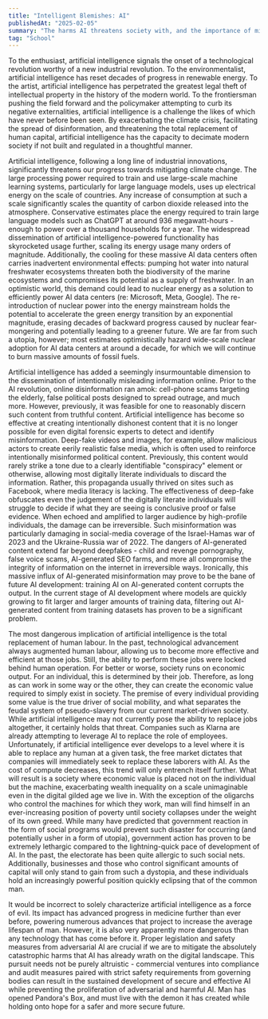 ```yaml
---
title: "Intelligent Blemishes: AI"
publishedAt: "2025-02-05"
summary: "The harms AI threatens society with, and the importance of mitigating its risks."
tag: "School"
---
```

To the enthusiast, artificial intelligence signals the onset of a technological revolution worthy of a new industrial revolution. To the environmentalist, artificial intelligence has reset decades of progress in renewable energy. To the artist, artificial intelligence has perpetrated the greatest legal theft of intellectual property in the history of the modern world. To the frontiersman pushing the field forward and the policymaker attempting to curb its negative externalities, artificial intelligence is a challenge the likes of which have never before been seen. By exacerbating the climate crisis, facilitating the spread of disinformation, and threatening the total replacement of human capital, artificial intelligence has the capacity to decimate modern society if not built and regulated in a thoughtful manner. 

Artificial intelligence, following a long line of industrial innovations, significantly threatens our progress towards mitigating climate change. The large processing power required to train and use large-scale machine learning systems, particularly for large language models, uses up electrical energy on the scale of countries. Any increase of consumption at such a scale significantly scales the quantity of carbon dioxide released into the atmosphere. Conservative estimates place the energy required to train large language models such as ChatGPT at around 936 megawatt-hours - enough to power over a thousand households for a year. The widespread dissemination of artificial intelligence-powered functionality has skyrocketed usage further, scaling its energy usage many orders of magnitude. Additionally, the cooling for these massive AI data centers often carries inadvertent environmental effects: pumping hot water into natural freshwater ecosystems threaten both the biodiversity of the marine ecosystems and compromises its potential as a supply of freshwater. In an optimistic world, this demand could lead to nuclear energy as a solution to efficiently power AI data centers (re: Microsoft, Meta, Google). The re-introduction of nuclear power into the energy mainstream holds the potential to accelerate the green energy transition by an exponential magnitude, erasing decades of backward progress caused by nuclear fear-mongering and potentially leading to a greener future. We are far from such a utopia, however; most estimates optimistically hazard wide-scale nuclear adoption for AI data centers at around a decade, for which we will continue to burn massive amounts of fossil fuels. 

Artificial intelligence has added a seemingly insurmountable dimension to the dissemination of intentionally misleading information online. Prior to the AI revolution, online disinformation ran amok: cell-phone scams targeting the elderly, false political posts designed to spread outrage, and much more. However, previously, it was feasible for one to reasonably discern such content from truthful content. Artificial intelligence has become so effective at creating intentionally dishonest content that it is no longer possible for even digital forensic experts to detect and identify misinformation. Deep-fake videos and images, for example, allow malicious actors to create eerily realistic false media, which is often used to reinforce intentionally misinformed political content. Previously, this content would rarely strike a tone due to a clearly identifiable "conspiracy" element or otherwise, allowing most digitally literate individuals to discard the information. Rather, this propaganda usually thrived on sites such as Facebook, where media literacy is lacking. The effectiveness of deep-fake obfuscates even the judgement of the digitally literate individuals will struggle to decide if what they are seeing is conclusive proof or false evidence. When echoed and amplified to larger audience by high-profile individuals, the damage can be irreversible. Such misinformation was particularly damaging in social-media coverage of the Israel-Hamas war of 2023 and the Ukraine-Russia war of 2022. The dangers of AI-generated content extend far beyond deepfakes - child and revenge pornography, false voice scams, AI-generated SEO farms, and more all compromise the integrity of information on the internet in irreversible ways. Ironically, this massive influx of AI-generated misinformation may prove to be the bane of future AI development: training AI on AI-generated content corrupts the output. In the current stage of AI development where models are quickly growing to fit larger and larger amounts of training data, filtering out AI-generated content from training datasets has proven to be a significant problem. 

The most dangerous implication of artificial intelligence is the total replacement of human labour. In the past, technological advancement always augmented human labour, allowing us to become more effective and efficient at those jobs. Still, the ability to perform these jobs were locked behind human operation. For better or worse, society runs on economic output. For an individual, this is determined by their job. Therefore, as long as can work in some way or the other, they can create the economic value required to simply exist in society. The premise of every individual providing some value is the true driver of social mobility, and what separates the feudal system of pseudo-slavery from our current market-driven society. While artificial intelligence may not currently pose the ability to replace jobs altogether, it certainly holds that threat. Companies such as Klarna are already attempting to leverage AI to replace the role of employees. Unfortunately, if artificial intelligence ever develops to a level where it is able to replace any human at a given task, the free market dictates that companies will immediately seek to replace these laborers with AI. As the cost of compute decreases, this trend will only entrench itself further. What will result is a society where economic value is placed not on the individual but the machine, exacerbating wealth inequality on a scale unimaginable even in the digital gilded age we live in. With the exception of the oligarchs who control the machines for which they work, man will find himself in an ever-increasing position of poverty until society collapses under the weight of its own greed. While many have predicted that government reaction in the form of social programs would prevent such disaster for occurring (and potentially usher in a form of utopia), government action has proven to be extremely lethargic compared to the lightning-quick pace of development of AI. In the past, the electorate has been quite allergic to such social nets. Additionally, businesses and those who control significant amounts of capital will only stand to gain from such a dystopia, and these individuals hold an increasingly powerful position quickly eclipsing that of the common man. 

It would be incorrect to solely characterize artificial intelligence as a force of evil. Its impact has advanced progress in medicine further than ever before, powering numerous advances that project to increase the average lifespan of man. However, it is also very apparently more dangerous than any technology that has come before it. Proper legislation and safety measures from adversarial AI are crucial if we are to mitigate the absolutely catastrophic harms that AI has already wrath on the digital landscape. This pursuit needs not be purely altruistic - commercial ventures into compliance and audit measures paired with strict safety requirements from governing bodies can result in the sustained development of secure and effective AI while preventing the proliferation of adversarial and harmful AI. Man has opened Pandora's Box, and must live with the demon it has created while holding onto hope for a safer and more secure future. 